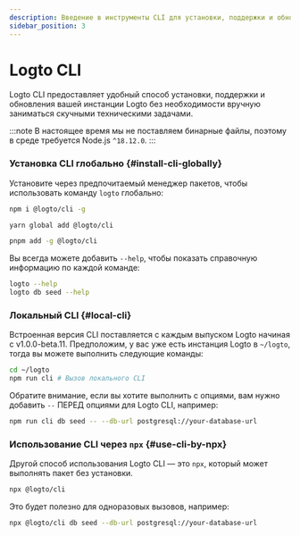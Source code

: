 ```yaml
---
description: Введение в инструменты CLI для установки, поддержки и обновления вашей инстанции Logto без необходимости вручную заниматься скучными техническими задачами.
sidebar_position: 3
---
```



# Logto CLI

Logto CLI предоставляет удобный способ установки, поддержки и обновления вашей инстанции Logto без необходимости вручную заниматься скучными техническими задачами.

:::note
В настоящее время мы не поставляем бинарные файлы, поэтому в среде требуется Node.js `^18.12.0`.
:::

### Установка CLI глобально \{#install-cli-globally}

Установите через предпочитаемый менеджер пакетов, чтобы использовать команду `logto` глобально:

<Tabs>

  <TabItem value="npm" label="npm">

```bash
npm i @logto/cli -g
```

  </TabItem>
  <TabItem value="yarn" label="Yarn">

```bash
yarn global add @logto/cli
```

  </TabItem>
  <TabItem value="pnpm" label="pnpm">

```bash
pnpm add -g @logto/cli
```

  </TabItem>

</Tabs>

Вы всегда можете добавить `--help`, чтобы показать справочную информацию по каждой команде:

```bash
logto --help
logto db seed --help
```

### Локальный CLI \{#local-cli}

Встроенная версия CLI поставляется с каждым выпуском Logto начиная с v1.0.0-beta.11. Предположим, у вас уже есть инстанция Logto в `~/logto`, тогда вы можете выполнить следующие команды:

```bash
cd ~/logto
npm run cli # Вызов локального CLI
```

Обратите внимание, если вы хотите выполнить с опциями, вам нужно добавить `--` ПЕРЕД опциями для Logto CLI, например:

```bash
npm run cli db seed -- --db-url postgresql://your-database-url
```

### Использование CLI через `npx` \{#use-cli-by-npx}

Другой способ использования Logto CLI — это `npx`, который может выполнять пакет без установки.

```bash
npx @logto/cli
```

Это будет полезно для одноразовых вызовов, например:

```bash
npx @logto/cli db seed --db-url postgresql://your-database-url
```
